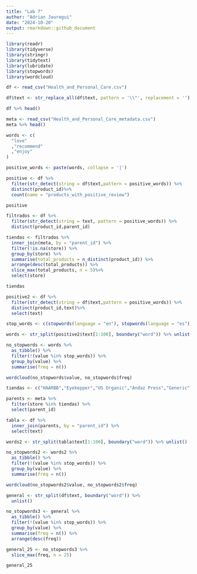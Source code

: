 ```yaml
---
title: "Lab 7"
author: "Adrian Jauregui"
date: "2024-10-20"
output: rmarkdown::github_document
---
```


```r
library(readr)
library(tidyverse)
library(stringr)
library(tidytext)
library(lubridate)
library(stopwords)
library(wordcloud)
```

```r
df <- read_csv("Health_and_Personal_Care.csv")

df$text <- str_replace_all(df$text, pattern = '\\"', replacement = '')

df %>% head()
```

```r
meta <- read_csv("Health_and_Personal_Care_metadata.csv")
meta %>% head()
```

```r
words <- c(
  "love"
  ,"recommend"
  ,"enjoy"
)

positive_words <- paste(words, collapse = '|')

positive <- df %>%
  filter(str_detect(string = df$text,pattern = positive_words)) %>% 
  distinct(product_id)%>%
  count(name = "products_with_positive_review") 

positive
```


```r
filtrados <- df %>%
  filter(str_detect(string = text, pattern = positive_words)) %>%
  distinct(product_id,parent_id)

tiendas <- filtrados %>%
  inner_join(meta, by = "parent_id") %>%
  filter(!is.na(store)) %>%
  group_by(store) %>%
  summarise(total_products = n_distinct(product_id)) %>%
  arrange(desc(total_products)) %>%
  slice_max(total_products, n = 5)%>%
  select(store)

tiendas
```


```r

positive2 <- df %>%
  filter(str_detect(string = df$text,pattern = positive_words)) %>% 
  distinct(product_id,text)%>%
  select(text)

stop_words <- c(stopwords(language = "en"), stopwords(language = "es"))

words <- str_split(positive2$text[1:100], boundary("word")) %>% unlist()

no_stopwords <- words %>% 
  as_tibble() %>% 
  filter(!(value %in% stop_words)) %>% 
  group_by(value) %>% 
  summarise(freq = n())

wordcloud(no_stopwords$value, no_stopwords$freq)
```


```r
tiendas <- c("HAARBB","Eyekepper","US Organic","Andaz Press","Generic")

parents <- meta %>%
  filter(store %in% tiendas) %>%
  select(parent_id)

tabla <- df %>%
  inner_join(parents, by = "parent_id") %>%
  select(text)

words2 <- str_split(tabla$text[1:100], boundary("word")) %>% unlist()

no_stopwords2 <- words2 %>% 
  as_tibble() %>% 
  filter(!(value %in% stop_words)) %>% 
  group_by(value) %>% 
  summarise(freq = n())

wordcloud(no_stopwords2$value, no_stopwords2$freq)
```


```r
general <- str_split(df$text, boundary("word")) %>%
  unlist()

no_stopwords3 <- general %>%
  as_tibble() %>%
  filter(!(value %in% stop_words)) %>%
  group_by(value) %>%
  summarise(freq = n()) %>%
  arrange(desc(freq)) 

general_25 <- no_stopwords3 %>%
  slice_max(freq, n = 25)

general_25
```